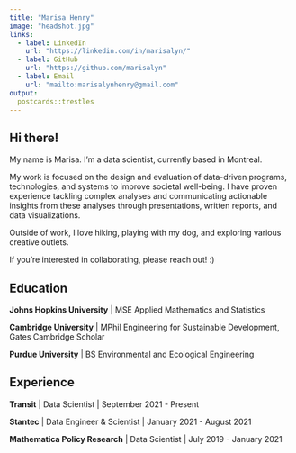 ```yaml
---
title: "Marisa Henry"
image: "headshot.jpg"
links:
  - label: LinkedIn
    url: "https://linkedin.com/in/marisalyn/"
  - label: GitHub
    url: "https://github.com/marisalyn"
  - label: Email
    url: "mailto:marisalynhenry@gmail.com"
output:
  postcards::trestles
---
```

 
## Hi there! 

My name is Marisa. I’m a data scientist, currently based in Montreal.

My work is focused on the design and evaluation of data-driven programs, technologies, and systems to improve societal well-being. I have proven experience tackling complex analyses and communicating actionable insights from these analyses through presentations, written reports, and data visualizations. 

Outside of work, I love hiking, playing with my dog, and exploring various creative outlets.

If you're interested in collaborating, please reach out!  :) 

## Education

**Johns Hopkins University** | MSE Applied Mathematics and Statistics 

**Cambridge University** | MPhil Engineering for Sustainable Development, Gates Cambridge Scholar

**Purdue University** | BS Environmental and Ecological Engineering

## Experience

**Transit** | Data Scientist | September 2021 - Present

**Stantec** | Data Engineer & Scientist | January 2021 - August 2021

**Mathematica Policy Research** | Data Scientist | July 2019 - January 2021
